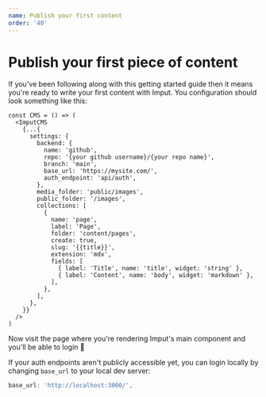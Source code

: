 ```yaml
---
name: Publish your first content
order: '40'
---
```

# Publish your first piece of content

If you've been following along with this getting started guide then it means you're ready to write your first content with Imput. You configuration should look something like this:

```tsx
const CMS = () => (
  <ImputCMS
    {...{
      settings: {
        backend: {
          name: 'github',
          repo: '{your github username}/{your repo name}',
          branch: 'main', 
          base_url: 'https://mysite.com/',
          auth_endpoint: 'api/auth', 
        },
        media_folder: 'public/images',
        public_folder: '/images',
        collections: [
          {
            name: 'page',
            label: 'Page',
            folder: 'content/pages',
            create: true,
            slug: '{{title}}',
            extension: 'mdx',
            fields: [
              { label: 'Title', name: 'title', widget: 'string' },
              { label: 'Content', name: 'body', widget: 'markdown' },
            ],
          },
        ],
      },
    }}
  />
)
```

Now visit the page where you're rendering Imput's main component and you'll be able to login 🎉

<Note>

If your auth endpoints aren't publicly accessible yet, you can login locally by changing `base_url` to your local dev server:

```js
base_url: 'http://localhost:3000/',
```

</Note>


